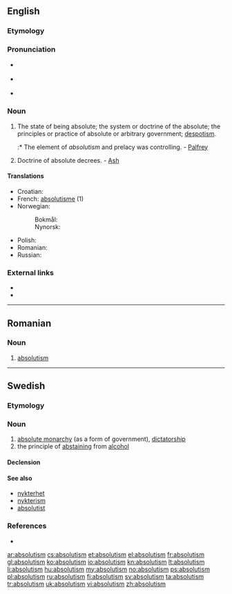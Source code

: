 ==English==

===Etymology===
{{suffix|absolute|ism}}

===Pronunciation===
* {{a|UK}} {{IPA|/ˈæbsəluːtɪzəm/}}
* {{a|US}} {{IPA|/ˈæb.sə.ˌlu.ˌtɪz.əm/}}
* {{audio|en-us-absolutism.ogg|Audio (US)}}

===Noun===
{{en-noun}}

# The state of being absolute; the system or doctrine of the absolute; the principles or practice of absolute or arbitrary government; [[despotism]].
#:* The element of ''absolutism'' and prelacy was controlling. - [[Palfrey]]
# {{context|theology}} Doctrine of absolute decrees. - [[Ash]]

====Translations====
{{trans-top|The state of being absolute}}
* Croatian: {{t-|hr|apsolutizam|m}}
* French: [[absolutisme]] (1)
* Norwegian:
*: Bokmål: {{t+|no|absolutisme|m}}
*: Nynorsk: {{t-|nn|absolutisme|m|xs=Norwegian Nynorsk}}
{{trans-mid}}
* Polish: {{t+|pl|absolutyzm|m}}
* Romanian: {{t|ro|absolutism|n}}
* Russian: {{t+|ru|абсолютизм|m|tr=absoljutízm}}
{{trans-bottom}}

===External links===
* {{R:OneLook}}
* {{R:Webster 1913}}
----

==Romanian==

===Noun===
{{ro-noun|n}}

# [[#English|absolutism]]

----

==Swedish==

===Etymology===
{{suffix|absolut|ism|lang=sv}}

===Noun===
{{sv-noun|g=c|uncountable}}

# [[absolute monarchy]] (as a form of government), [[dictatorship]]
# the principle of [[abstaining]] from [[alcohol]]

====Declension====
{{sv-noun-unc-irreg-c|2=absolutismen}}

====See also====
* [[nykterhet]]
* [[nykterism]]
* [[absolutist]]

===References===
* {{R:runeberg.org|saol|8|0009.html absolutism}}

[[ar:absolutism]]
[[cs:absolutism]]
[[et:absolutism]]
[[el:absolutism]]
[[fr:absolutism]]
[[gl:absolutism]]
[[ko:absolutism]]
[[io:absolutism]]
[[kn:absolutism]]
[[lt:absolutism]]
[[li:absolutism]]
[[hu:absolutism]]
[[my:absolutism]]
[[no:absolutism]]
[[ps:absolutism]]
[[pl:absolutism]]
[[ru:absolutism]]
[[fi:absolutism]]
[[sv:absolutism]]
[[ta:absolutism]]
[[tr:absolutism]]
[[uk:absolutism]]
[[vi:absolutism]]
[[zh:absolutism]]